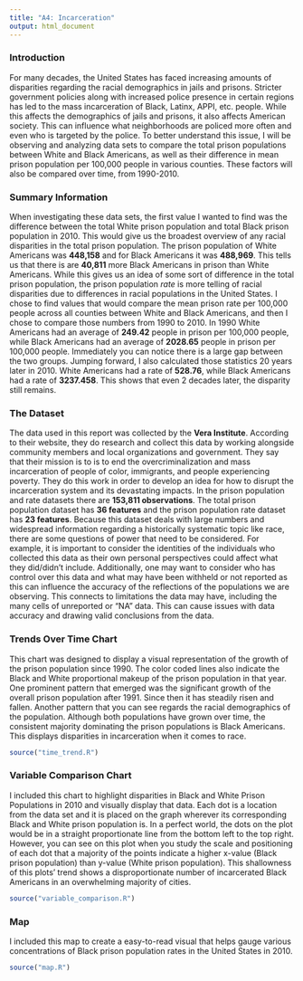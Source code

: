 ```yaml
---
title: "A4: Incarceration"
output: html_document
---
```


### Introduction

For many decades, the United States has faced increasing amounts of disparities regarding the racial demographics in jails and prisons. Stricter government policies along with increased police presence in certain regions has led to the mass incarceration of Black, Latinx, APPI, etc. people. While this affects the demographics of jails and prisons, it also affects American society. This can influence what neighborhoods are policed more often and even who is targeted by the police. To better understand this issue, I will be observing and analyzing data sets to compare the total prison populations between White and Black Americans, as well as their difference in mean prison population per 100,000 people in various counties. These factors will also be compared over time, from 1990-2010.

### Summary Information

When investigating these data sets, the first value I wanted to find was the difference between the total White prison population and total Black prison population in 2010. This would give us the broadest overview of any racial disparities in the total prison population. The prison population of White Americans was **448,158** and for Black Americans it was **488,969**. This tells us that there is are **40,811** more Black Americans in prison than White Americans. While this gives us an idea of some sort of difference in the total prison population, the prison population *rate* is more telling of racial disparities due to differences in racial populations in the United States. I chose to find values that would compare the mean prison rate per 100,000 people across all counties between White and Black Americans, and then I chose to compare those numbers from 1990 to 2010. In 1990 White Americans had an average of **249.42** people in prison per 100,000 people, while Black Americans had an average of **2028.65** people in prison per 100,000 people. Immediately you can notice there is a large gap between the two groups. Jumping forward, I also calculated those statistics 20 years later in 2010. White Americans had a rate of **528.76**, while Black Americans had a rate of **3237.458**. This shows that even 2 decades later, the disparity still remains. 

### The Dataset

The data used in this report was collected by the **Vera Institute**. According to their website, they do research and collect this data by working alongside community members and local organizations and government. They say that their mission is to is to end the overcriminalization and mass incarceration of people of color, immigrants, and people experiencing poverty. They do this work in order to develop an idea for how to disrupt the incarceration system and its devastating impacts. In the prison population and rate datasets there are **153,811 observations**. The total prison population dataset has **36 features** and the prison population rate dataset has **23 features**. Because this dataset deals with large numbers and widespread information regarding a historically systematic topic like race, there are some questions of power that need to be considered. For example, it is important to consider the identities of the individuals who collected this data as their own personal perspectives could affect what they did/didn't include. Additionally, one may want to consider who has control over this data and what may have been withheld or not reported as this can influence the accuracy of the reflections of the populations we are observing. This connects to limitations the data may have, including the many cells of unreported or "NA" data. This can cause issues with data accuracy and drawing valid conclusions from the data.

### Trends Over Time Chart

This chart was designed to display a visual representation of the growth of the prison population since 1990. The color coded lines also indicate the Black and White proportional makeup of the prison population in that year. One prominent pattern that emerged was the significant growth of the overall prison population after 1991. Since then it has steadily risen and fallen. Another pattern that you can see regards the racial demographics of the population. Although both populations have grown over time, the consistent majority dominating the prison populations is Black Americans. This displays disparities in incarceration when it comes to race.

```r
source("time_trend.R")
```

### Variable Comparison Chart

I included this chart to highlight disparities in Black and White Prison Populations in 2010 and visually display that data. Each dot is a location from the data set and it is placed on the graph wherever its corresponding Black and White prison population is. In a perfect world, the dots on the plot would be in a straight proportionate line from the bottom left to the top right. However, you can see on this plot when you study the scale and positioning of each dot that a majority of the points indicate a higher x-value (Black prison population) than y-value (White prison population). This shallowness of this plots' trend shows a disproportionate number of incarcerated Black Americans in an overwhelming majority of cities.

```r
source("variable_comparison.R")
```

### Map

I included this map to create a easy-to-read visual that helps gauge various concentrations of Black prison population rates in the United States in 2010.

```r
source("map.R")
```